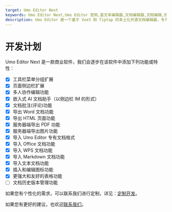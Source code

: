 ```yaml
---
target: Umo Editor Next
keywords: Umo Editor Next,Umo Editor 官网,富文本编辑器,文档编辑器,文档编辑,协同办公
description: Umo Editor 是一个基于 Vue3 和 Tiptap 的本土化开源文档编辑器，专为国人用户设计。它提供了强大的文档编辑能力和 AI 创作功能，支持分页模式、Markdown 语法、富文本编辑、多种格式的节点插入、页面样式设置、文档导出与打印等功能。此外，Umo Editor 还支持自定义扩展、多语言设置和暗色主题。
---
```



# 开发计划

Umo Editor Next 是一款商业软件，我们会逐步在该软件中添加下列功能或特性：

- [x] 工具栏菜单分组扩展
- [x] 页面侧边栏扩展
- [x] 多人协作编辑功能
- [x] 嵌入式 AI 文档助手（以侧边栏 IM 的形式）
- [x] 文档批注(评论)功能
- [x] 导出 Word 文档功能
- [x] 导出 HTML 页面功能
- [x] 服务器端导出 PDF 功能
- [x] 服务器端导出图片功能
- [x] 导入 Umo Editor 专有文档格式
- [x] 导入 Office 文档功能
- [x] 导入 WPS 文档功能
- [x] 导入 Markdown 文档功能
- [x] 导入文本文档功能
- [x] 插入和编辑图标功能
- [x] 更强大和友好的表格功能
- [ ] 文档历史版本管理功能

如果您有个性化的需求，可以联系我们进行定制，详见：[定制开发](https://www.umodoc.com/customization)。

如果您有更好的建议，也欢迎[联系我们](../editor#联系我们)。
